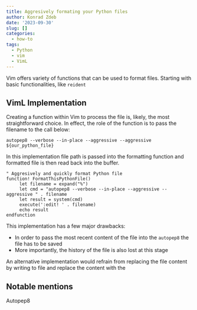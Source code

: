```yaml
---
title: Aggresively formating your Python files
author: Konrad Zdeb
date: '2023-09-30'
slug: []
categories:
  - how-to
tags:
  - Python
  - vim
  - VimL
---
```


Vim offers variety of functions that can be used to format files. Starting with basic functionalities, like `reident`

## VimL Implementation 

Creating a function within Vim to process the file is, likely, the most straightforward choice. In effect, the role of the function is to pass the filename to the call below:

```shell
autopep8 --verbose --in-place --aggressive --aggressive   ${our_python_file}
```

In this implementation file path is passed into the formatting function and formatted file is then read back into the buffer.

```vim
" Aggresively and quickly format Python file
function! FormatThisPythonFile()
	 let filename = expand("%")
	 let cmd = "autopep8 --verbose --in-place --aggressive --aggressive " . filename
	 let result = system(cmd)
	 execute(':edit! ' . filename)
	 echo result
endfunction
```

This implementation has a few major drawbacks:

* In order to pass the most recent content of the file into the `autopep8` the file has to be saved
* More importantly, the history of the file is also lost at this stage

An alternative implementation would refrain from replacing the file content by writing to file and replace the content with the 

## Notable mentions

Autopep8 

